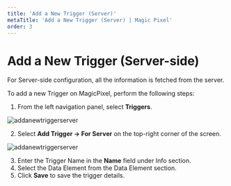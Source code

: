 ---
title: 'Add a New Trigger (Server)'
metaTitle: 'Add a New Trigger (Server) | Magic Pixel'
order: 3
---

# Add a New Trigger (Server-side)

For Server-side configuration, all the information is fetched from the server.

To add a new Trigger on MagicPixel, perform the following steps:
1.	From the left navigation panel, select **Triggers**.

![addanewtriggerserver](/images/triggersimages/triggersserver.png)

2.	Select **Add Trigger -> For Server** on the top-right corner of the screen.

![addanewtriggerserver](/images/triggersimages/triggersforserver.png)

3.	Enter the Trigger Name in the **Name** field under Info section.
4.	Select the Data Element from the Data Element section.
5.	Click **Save** to save the trigger details.

